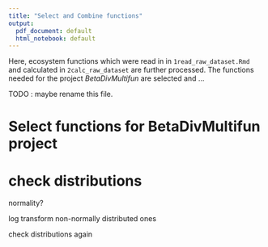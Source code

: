 ```yaml
---
title: "Select and Combine functions"
output:
  pdf_document: default
  html_notebook: default
---
```

Here, ecosystem functions which were read in in `1read_raw_dataset.Rmd` and calculated in `2calc_raw_dataset` are further processed. The functions needed for the project *BetaDivMultifun* are selected and ...


TODO : maybe rename this file. 

# Select functions for BetaDivMultifun project

# check distributions
normality?

log transform non-normally distributed ones

check distributions again